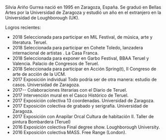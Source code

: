 
<SEO title="Bio" />

Silvia Ariño Gurrea nació en 1995 en Zaragoza, España.
Se graduó en Bellas Artes por la Universidad de Zaragoza y estudió un año en el extranjero en la Universidad de Loughborough (UK).

Logros recientes:
- 2018 Seleccionada para participar en MIL Festival, de música, arte y literatura. Teruel.
- 2018 Seleccionada para participar en Cohete Toledo, lanzadera internacional de artistas . La Casa Franca.
- 2018 Seleccionada para exponer en Garbo Festival, BBAA Teruel y Valencia. Palacio de Congresos de Teruel.
- 2018 Seleccionada para participar en Acción Spring(t), II Congreso de arte de acción de la UCM.
- 2017 Exposición individual Todo podría ser de otra manera: estudio de casos. Universidad de Zaragoza.
- 2017-- Colaboraciones literarias con el Diario de Teruel.
- 2017 Intervención mural en el Casco Histórico de Teruel.
- 2017 Exposición colectiva 13 coordenadas. Universidad de Zaragoza.
- 2017 Exposición colectiva de grabado y serigrafía. Universidad de Zaragoza.
- 2017 Exposición con Anapilar Orcal Cultura de habitación II. Taller de pintura Bombardera (Teruel)
- 2016 Exposición colectiva Final degree show. Loughborough University.
- 2016 Exposición colectiva MASS. Free Range (London).